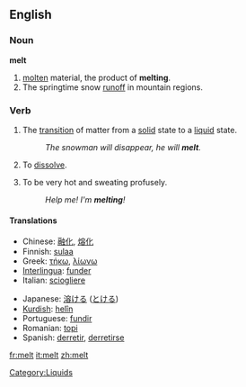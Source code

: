 ==English==

===Noun===
'''melt'''  {{uncountable}}
# [[molten]] material, the product of '''melting'''.
# The springtime snow [[runoff]] in mountain regions.

===Verb===
{{en-infl-reg-consonant|melt||}}
# The [[transition]] of matter from a [[solid]] state to a [[liquid]] state.
#: ''The snowman will disappear, he will '''melt'''.''
# {{Colloquial}}To [[dissolve]].
# {{Colloquial}}To be very hot and sweating profusely.
#:''Help me!  I'm '''melting'''!''

====Translations====
{{top}}
*Chinese: [[融化]], [[熔化]]
*Finnish: [[sulaa]]
*Greek: [[τήκω]], [[λίωνω]]
*[[Interlingua]]: [[funder]]
*Italian: [[sciogliere]]
{{mid}}
*Japanese: [[溶ける]] ([[とける]])
*[[Kurdish]]: [[helîn]]
*Portuguese: [[fundir]]
*Romanian: [[topi]]
*Spanish: [[derretir]], [[derretirse]]
{{bottom}}

[[Category:Liquids]]

[[fr:melt]]
[[it:melt]]
[[zh:melt]]